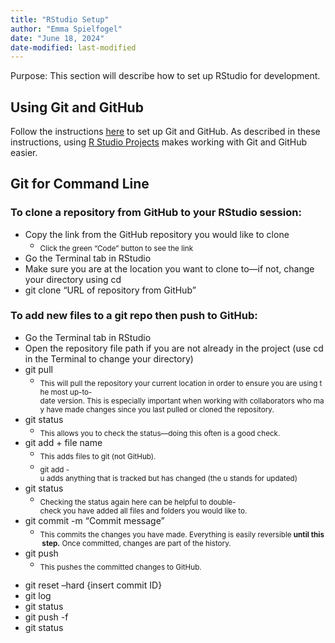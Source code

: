 ```yaml
---
title: "RStudio Setup"
author: "Emma Spielfogel"
date: "June 18, 2024"
date-modified: last-modified
---
```


Purpose: This section will describe how to set up RStudio for development.

## Using Git and GitHub

Follow the instructions [here](https://sites.northwestern.edu/researchcomputing/resources/using-git-and-github-with-r-rstudio/) to set up Git and GitHub. As described in these instructions, using [R Studio Projects](https://support.posit.co/hc/en-us/articles/200526207-Using-RStudio-Projects) makes working with Git and GitHub easier.

## Git for Command Line

### To clone a repository from GitHub to your RStudio session:

-   Copy the link from the GitHub repository you would like to clone
    -   ~Click the green "Code" button to see the link~
-   Go the Terminal tab in RStudio
-   Make sure you are at the location you want to clone to---if not, change your directory using cd
-   git clone "URL of repository from GitHub"

### To add new files to a git repo then push to GitHub:

-   Go the Terminal tab in RStudio
-   Open the repository file path if you are not already in the project (use cd in the Terminal to change your directory)
-   git pull
    -   ~This will pull the repository your current location in order to ensure you are using the most up-to-date version. This is especially important when working with collaborators who may have made changes since you last pulled or cloned the repository.~
-   git status
    -   ~This allows you to check the status---doing this often is a good check.~
-   git add + file name
    -   ~This adds files to git (not GitHub).~
    -   ~git add -u adds anything that is tracked but has changed (the u stands for updated)~
-   git status
    -   ~Checking the status again here can be helpful to double-check you have added all files and folders you would like to.~
-   git commit -m "Commit message"
    -   ~This commits the changes you have made. Everything is easily reversible **until this step.** Once committed, changes are part of the history.~
-   git push
    -   ~This pushes the committed changes to GitHub.~

::: {.callout-note collapse="true" title="If you have messed up the branches, you can revert (do with mega caution):" appearance="minimal"}
-   git reset --hard {insert commit ID}
-   git log
-   git status
-   git push -f
-   git status
:::
